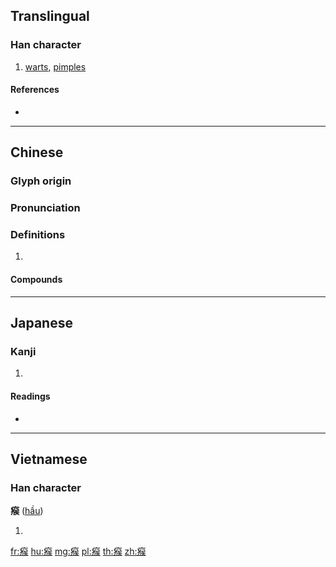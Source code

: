 {{character info/new}}
==Translingual==

===Han character===
{{Han char|rn=104|rad=疒|as=09|sn=14|four=00134|canj=KONK}}

# [[warts]], [[pimples]]

====References====
* {{Han ref|kx=0776.180|dkj=22320|dj=1186.310|hdz=42685.050|uh=760A|ud=30218|bh=E2DF|bd=58079}}

----

==Chinese==
{{zh-forms}}

===Glyph origin===
{{Han etym}}

===Pronunciation===
{{zh-pron
|m=hóu
|c=hau4
|mc=y
|oc=y
|cat=
}}

===Definitions===
{{zh-hanzi}}

# {{rfdef|zh}}

====Compounds====
{{zh-der|瘊子}}

----

==Japanese==

===Kanji===
{{ja-kanji|grade=|rs=疒09}}

# {{defn|lang=ja|sort=疒09}}

====Readings====
* {{ja-readings|on=[[こう]] (kō), [[ぐ]] (gu)|kun=[[いぼ]] (ibo)|nanori=}}

----

==Vietnamese==

===Han character===
'''瘊''' ([[hầu]])

# {{defn|lang=vi}}

[[fr:瘊]]
[[hu:瘊]]
[[mg:瘊]]
[[pl:瘊]]
[[th:瘊]]
[[zh:瘊]]